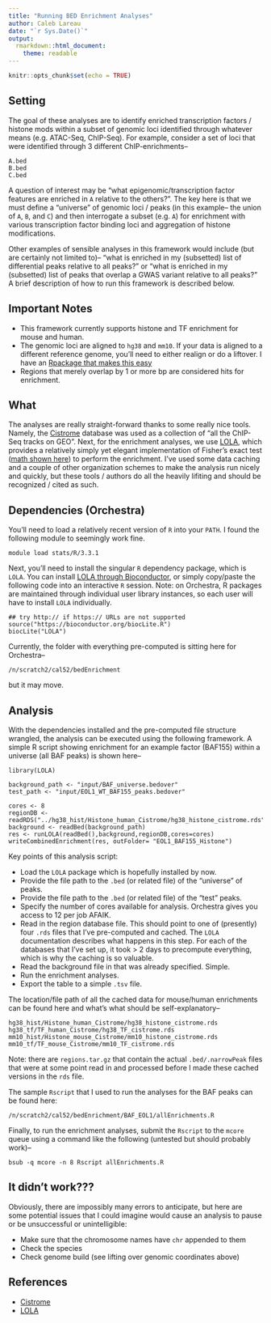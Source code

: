 ```yaml
---
title: "Running BED Enrichment Analyses"
author: Caleb Lareau
date: "`r Sys.Date()`"
output:
  rmarkdown::html_document:
    theme: readable
---
```


```r
knitr::opts_chunk$set(echo = TRUE)
```

## Setting

The goal of these analyses are to identify enriched transcription factors / histone mods within a subset of genomic loci identified through whatever means (e.g. ATAC-Seq, ChIP-Seq). For example, consider a set of loci that were identified through 3 different ChIP-enrichments--

```
A.bed
B.bed
C.bed
````

A question of interest may be "what epigenomic/transcription factor features are enriched in `A` relative to the others?". The key here is that we must define a "universe" of genomic loci / peaks (in this example-- the union of `A`, `B`, and `C`) and then interrogate a subset (e.g. `A`) for enrichment with various transcription factor binding loci and aggregation of histone modifications.  


Other examples of sensible analyses in this framework would include (but are certainly not limited to)-- "what is enriched in my (subsetted) list of differential peaks relative to all peaks?" or "what is enriched in my (subsetted) list of peaks that overlap a GWAS variant relative to all peaks?" A brief description of how to run this framework is described below. 

## Important Notes

- This framework currently supports histone and TF enrichment for mouse and human. 
- The genomic loci are aligned to `hg38` and `mm10`. If your data is aligned to a different reference genome, you'll need to either realign or do a liftover. I have an [Rpackage that makes this easy](https://github.com/caleblareau/easyLift)
- Regions that merely overlap by 1 or more bp are considered hits for enrichment. 

## What

The analyses are really straight-forward thanks to some really nice tools. Namely, the [Cistrome](http://www.cistrome.org/db/#/) database was used as a collection of "all the ChIP-Seq tracks on GEO". Next, for the enrichment analyses, we use [LOLA](http://databio.org/lola/), which provides a relatively simply yet elegant implementation of Fisher's exact test ([math shown here](https://en.wikipedia.org/wiki/Fisher%27s_exact_test)) to perform the enrichment. I've used some data caching and a couple of other organization schemes to make the analysis run nicely and quickly, but these tools / authors do all the heavily lifiting and should be recognized / cited as such. 


## Dependencies (Orchestra)

You'll need to load a relatively recent version of `R` into your `PATH`. I found the following module to seemingly work fine.

```
module load stats/R/3.3.1
```

Next, you'll need to install the singular `R` dependency package, which is `LOLA`. You can install  [LOLA through Bioconductor](http://bioconductor.org/packages/release/bioc/html/LOLA.html), or simply copy/paste the following code into an interactive `R` session. Note: on Orchestra, R packages are maintained through individual user library instances, so each user will have to install `LOLA` individually.

```
## try http:// if https:// URLs are not supported
source("https://bioconductor.org/biocLite.R")
biocLite("LOLA")
```
Currently, the folder with everything pre-computed is sitting here for Orchestra--
```
/n/scratch2/cal52/bedEnrichment
```
but it may move.

## Analysis

With the dependencies installed and the pre-computed file structure wrangled, the analysis can be executed using the following framework. A simple R script showing enrichment for an example factor (BAF155) within a universe (all BAF peaks) is shown here--

```
library(LOLA)

background_path <- "input/BAF_universe.bedover"
test_path <- "input/EOL1_WT_BAF155_peaks.bedover"

cores <- 8 
regionDB <- readRDS("../hg38_hist/Histone_human_Cistrome/hg38_histone_cistrome.rds")
background <- readBed(background_path)
res <- runLOLA(readBed(),background,regionDB,cores=cores)
writeCombinedEnrichment(res, outFolder= "EOL1_BAF155_Histone")
```

Key points of this analysis script:

- Load the `LOLA` package which is hopefully installed by now. 
- Provide the file path to the `.bed` (or related file) of the "universe" of peaks. 
- Provide the file path to the `.bed` (or related file) of the "test" peaks. 
- Specify the number of cores available for analysis. Orchestra gives you access to 12 per job AFAIK.
- Read in the region database file. This should point to one of (presently) four `.rds` files that I've pre-computed and cached. The `LOLA` documentation describes what happens in this step. For each of the databases that I've set up, it took > 2 days to precompute everything, which is why the caching is so valuable. 
- Read the background file in that was already specified. Simple. 
- Run the enrichment analyses.
- Export the table to a simple `.tsv` file. 

The location/file path of all the cached data for mouse/human enrichments can be found here and what's what should be self-explanatory--

```
hg38_hist/Histone_human_Cistrome/hg38_histone_cistrome.rds
hg38_tf/TF_human_Cistrome/hg38_TF_cistrome.rds
mm10_hist/Histone_mouse_Cistrome/mm10_histone_cistrome.rds
mm10_tf/TF_mouse_Cistrome/mm10_TF_cistrome.rds
```
Note: there are `regions.tar.gz` that contain the actual `.bed/.narrowPeak` files that were at some point read in and processed before I made these cached versions in the `rds` file. 

The sample `Rscript` that I used to run the analyses for the BAF peaks can be found here:

```
/n/scratch2/cal52/bedEnrichment/BAF_EOL1/allEnrichments.R 
```

Finally, to run the enrichment analyses, submit the `Rscript` to the `mcore` queue using a command like the following (untested but should probably work)--

```
bsub -q mcore -n 8 Rscript allEnrichments.R 
```

## It didn't work??? 
Obviously, there are impossibly many errors to anticipate, but here are some potential issues that I could imagine would cause an analysis to pause or be unsuccessful or unintelligible:

- Make sure that the chromosome names have `chr` appended to them
- Check the species
- Check genome build (see lifting over genomic coordinates above)

## References 

- [Cistrome](https://academic.oup.com/nar/article/45/D1/D658/2333932/Cistrome-Data-Browser-a-data-portal-for-ChIP-Seq)
- [LOLA](https://academic.oup.com/bioinformatics/article/32/4/587/1743969/LOLA-enrichment-analysis-for-genomic-region-sets)
